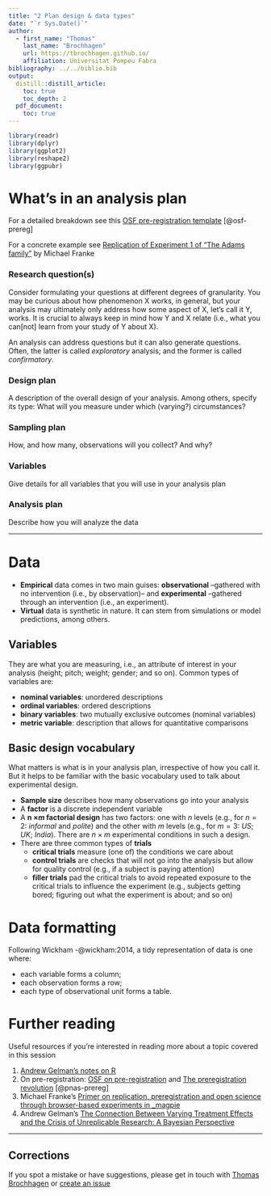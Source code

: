 ```yaml
---
title: "2 Plan design & data types"
date: "`r Sys.Date()`"
author:
  - first_name: "Thomas"
    last_name: "Brochhagen"
    url: https://tbrochhagen.github.io/
    affiliation: Universitat Pompeu Fabra
bibliography: ../../biblio.bib
output:
  distill::distill_article:
    toc: true
    toc_depth: 2
  pdf_document:
    toc: true
---
```




```r
library(readr)
library(dplyr)
library(ggplot2)
library(reshape2)
library(ggpubr)
```

# What's in an analysis plan
For a detailed breakdown see this [OSF pre-registration template](https://osf.io/preprints/metaarxiv/epgjd/) [@osf-prereg]

For a concrete example see [Replication of Experiment 1 of “The Adams family”](https://magpie-ea.github.io/magpie-esslli-2019-course-material/site/script/materials/prereg_report_Adams.pdf) by Michael Franke

### Research question(s)
Consider formulating your questions at different degrees of granularity. You may be curious about how phenomenon X works, in general, but your analysis may ultimately only address how some aspect of X, let's call it Y, works. It is crucial to always keep in mind how Y and X relate (i.e., what you can[not] learn from your study of Y about X).

An analysis can address questions but it can also generate questions. Often, the latter is called  *exploratory* analysis; and the former is called *confirmatory*.

### Design plan
A description of the overall design of your analysis. Among others, specify its type: What will you measure under which (varying?) circumstances? 

### Sampling plan
How, and how many, observations will you collect? And why?

### Variables
Give details for all variables that you will use in your analysis plan 

### Analysis plan
Describe how you will analyze the data

***

# Data
  * **Empirical** data comes in two main guises: **observational** --gathered with no intervention (i.e., by observation)-- and **experimental** --gathered through an intervention (i.e., an experiment).
  * **Virtual** data is synthetic in nature. It can stem from simulations or model predictions, among others.

## Variables
They are what you are measuring, i.e., an attribute of interest in your analysis (height; pitch; weight; gender; and so on).  Common types of variables are: 
  
  * **nominal variables**: unordered descriptions 
  * **ordinal variables**: ordered descriptions
  * **binary variables**: two mutually exclusive outcomes (nominal variables)
  * **metric variable**:  description that allows for quantitative comparisons 

## Basic design vocabulary
What matters is what is in your analysis plan, irrespective of how you call it. But it helps to be familiar with the basic vocabulary used to talk about experimental design.

  * **Sample size** describes how many observations go into your analysis
  * A **factor** is a discrete independent variable
  * A **n $\times  m$ factorial design** has two factors: one with $n$ levels (e.g., for $n = 2$: *informal* and *polite*) and the other with $m$ levels (e.g., for $m = 3$: *US*; *UK*; *India*). There are $n \times m$ experimental conditions in such a design.
  * There are three common types of **trials**
    * **critical trials** measure (one of) the conditions we care about
    * **control trials** are checks that will not go into the analysis but allow for quality control (e.g., if a subject is paying attention)
    * **filler trials** pad the critical trials to avoid repeated exposure to the critical trials to influence the experiment (e.g., subjects getting bored; figuring out what the experiment is about; and so on)

# Data formatting
Following Wickham -@wickham:2014, a tidy representation of data is one where:
  
  * each variable forms a column;
  * each observation forms a row;
  * each type of observational unit forms a table.

# Further reading 
Useful resources if you're interested in reading more about a topic covered in this session

  1. [Andrew Gelman's notes on R](http://www.stat.columbia.edu/~gelman/communication/Rnotes.pdf)
  2. On pre-registration: [OSF on pre-registration](https://www.cos.io/initiatives/prereg) and [The preregistration revolution](https://www.pnas.org/content/115/11/2600) [@pnas-prereg]
  3. Michael Franke's [Primer on replication, preregistration and open science through browser-based experiments in _magpie](https://magpie-ea.github.io/magpie-esslli-2019-course-material/site/script/)
  4. Andrew Gelman's [The Connection Between Varying Treatment
Effects and the Crisis of Unreplicable Research: A
Bayesian Perspective](http://www.stat.columbia.edu/~gelman/research/published/bayes_management.pdf) 


***

## Corrections {.appendix}
If you spot a mistake or have suggestions, please get in touch with [Thomas Brochhagen](https://brochhagen.github.io) or [create an issue](https://github.com/metodesempirics/metodesempirics.github.io/issues/new)
